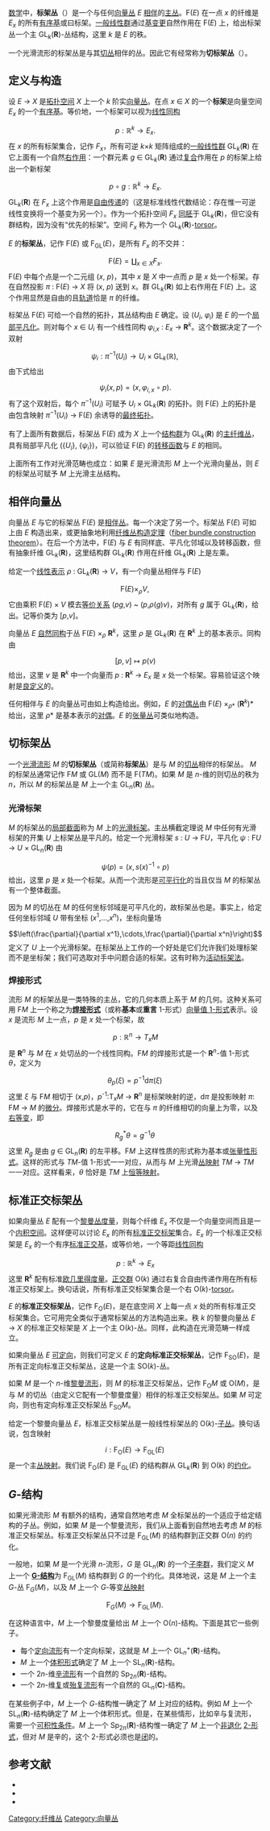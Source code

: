 {{Link style|time=2015-12-11T07:16:10+00:00}}
[[数学|数学]]中，'''标架丛'''（{{lang|en|Frame bundle}}）是一个与任何[[向量丛|向量丛]] ''E'' [[相伴丛|相伴]]的[[主丛|主丛]]。F(''E'') 在一点 ''x'' 的纤维是 ''E''<sub>''x''</sub> 的所有[[有序基|有序基]]或曰标架。[[一般线性群|一般线性群]]通过[[基变更|基变更]]自然作用在 F(''E'') 上，给出标架丛一个主 GL<sub>''k''</sub>('''R''')-丛结构，这里 ''k'' 是 ''E'' 的秩。

一个光滑流形的标架丛是与其[[切丛|切丛]]相伴的丛。因此它有经常称为'''切标架丛'''（{{lang|en|tangent frame bundle}}）。

==定义与构造==

设 ''E'' → ''X'' 是[[拓扑空间|拓扑空间]] ''X'' 上一个 ''k'' 阶实[[向量丛|向量丛]]。在点 ''x'' ∈ ''X'' 的一个'''标架'''是向量空间 ''E''<sub>''x''</sub> 的一个[[有序基|有序基]]。等价地，一个标架可以视为[[线性同构|线性同构]]
:<math>p : \mathbb R^k \to E_x.</math>
在 ''x'' 的所有标架集合，记作 ''F''<sub>''x''</sub>，所有可逆 ''k''×''k'' 矩阵组成的[[一般线性群|一般线性群]] GL<sub>''k''</sub>('''R''') 在它上面有一个自然[[群作用|右作用]]：一个群元素 ''g'' ∈ GL<sub>''k''</sub>('''R''') 通过[[函数复合|复合]]作用在 ''p'' 的标架上给出一个新标架
:<math>p\circ g:\mathbb R^k\to E_x.</math>
GL<sub>''k''</sub>('''R''') 在 ''F''<sub>''x''</sub> 上这个作用是[[自由作用|自由]][[传递作用|传递]]的（这是标准线性代数结论：存在惟一可逆线性变换将一个基变为另一个）。作为一个拓扑空间 ''F''<sub>''x''</sub> [[同胚|同胚]]于 GL<sub>''k''</sub>('''R''')，但它没有群结构，因为没有“优先的标架”。空间 ''F''<sub>''x''</sub> 称为一个 GL<sub>''k''</sub>('''R''')-[[torsor|torsor]]。

''E'' 的'''标架丛'''，记作 F(''E'') 或 F<sub>GL</sub>(''E'')，是所有 ''F''<sub>''x''</sub> 的不交并：
:<math>\mathrm F(E) = \coprod_{x\in X}F_x.</math>
F(''E'') 中每个点是一个二元组 (''x'', ''p'')，其中 ''x'' 是 ''X'' 中一点而 ''p'' 是 ''x'' 处一个标架。存在自然投影 ''π'' : F(''E'') → ''X'' 将 (''x'', ''p'') 送到 ''x''。群 GL<sub>''k''</sub>('''R''') 如上右作用在 F(''E'') 上。这个作用显然是自由的且[[轨道_(群论)|轨道]]恰是 ''π'' 的纤维。

标架丛 F(''E'') 可给一个自然的拓扑，其丛结构由 ''E'' 确定。设 (''U''<sub>''i''</sub>, ''φ''<sub>''i''</sub>) 是 ''E'' 的一个[[局部平凡化|局部平凡化]]。则对每个 ''x'' ∈ ''U''<sub>''i''</sub> 有一个线性同构 ''φ''<sub>''i'',''x''</sub> : ''E''<sub>''x''</sub> → '''R'''<sup>''k''</sup>。这个数据决定了一个双射
:<math>\psi_i : \pi^{-1}(U_i)\to U_i\times \mathrm{GL}_k(\mathbb R),\,</math>
由下式给出
:<math>\psi_i(x,p) = (x,\varphi_{i,x}\circ p).</math>
有了这个双射后，每个 ''π''<sup>−1</sup>(''U''<sub>''i''</sub>) 可赋予 ''U''<sub>''i''</sub> × GL<sub>''k''</sub>('''R''') 的拓扑。则 F(''E'') 上的拓扑是由包含映射 ''π''<sup>−1</sup>(''U''<sub>''i''</sub>) → F(''E'') 余诱导的[[最终拓扑|最终拓扑]]。

有了上面所有数据后，标架丛 F(''E'') 成为 ''X'' 上一个[[结构群|结构群]]为 GL<sub>''k''</sub>('''R''') 的[[主纤维丛|主纤维丛]]，具有局部平凡化 ({''U''<sub>''i''</sub>}, {''ψ''<sub>''i''</sub>})，可以验证 F(''E'') 的[[转移函数|转移函数]]与 ''E'' 的相同。

上面所有工作对光滑范畴也成立：如果 ''E'' 是光滑流形 ''M'' 上一个光滑向量丛，则 ''E'' 的标架丛可赋予 ''M'' 上光滑主丛结构。

==相伴向量丛==

向量丛 ''E'' 与它的标架丛 F(''E'') 是[[相伴丛|相伴丛]]。每一个决定了另一个。标架丛 F(''E'') 可如上由 ''E'' 构造出来，或更抽象地利用[[纤维丛构造定理|纤维丛构造定理]]（[[:en:fiber_bundle_construction_theorem|fiber bundle construction theorem]]）。在后一个方法中，F(''E'') 与 ''E'' 有同样底、平凡化邻域以及转移函数，但有抽象纤维 GL<sub>''k''</sub>('''R''')，这里结构群 GL<sub>''k''</sub>('''R''') 作用在纤维 GL<sub>''k''</sub>('''R''') 上是左乘。

给定一个[[线性表示|线性表示]] ''ρ'' : GL<sub>''k''</sub>('''R''') → ''V''，有一个向量丛相伴与 F(''E'')
:<math>\mathrm F(E)\times_{\rho}V,\,</math>
它由乘积 F(''E'') × ''V'' 模去[[等价关系|等价关系]] (''pg'',''v'') ~ (''p'',''ρ''(''g'')''v'')，对所有 ''g'' 属于 GL<sub>''k''</sub>('''R''')，给出。记等价类为 [''p'',''v'']。

向量丛 ''E'' [[自然同构|自然同构]]于丛 F(''E'') ×<sub>''ρ''</sub> '''R'''<sup>''k''</sup>，这里 ''ρ'' 是  GL<sub>''k''</sub>('''R''') 在 '''R'''<sup>''k''</sup> 上的基本表示。同构由
:<math>[p,v]\mapsto p(v)</math>
给出，这里 ''v'' 是 '''R'''<sup>''k''</sup> 中一个向量而 ''p'' : '''R'''<sup>''k''</sup> → ''E''<sub>''x''</sub> 是 ''x'' 处一个标架。容易验证这个映射是[[良定义|良定义]]的。

任何相伴与 ''E'' 的向量丛可由如上构造给出。例如，''E'' 的[[对偶丛|对偶丛]]由 F(''E'') ×<sub>''ρ''*</sub> ('''R'''<sup>''k''</sup>)* 给出，这里 ''ρ''* 是基本表示的[[对偶表示|对偶]]。''E'' 的[[张量丛|张量丛]]可类似地构造。

==切标架丛==

一个[[光滑流形|光滑流形]] ''M'' 的'''切标架丛'''（或简称'''标架丛'''）是与 ''M'' 的[[切丛|切丛]]相伴的标架丛。 ''M'' 的标架丛通常记作 F''M'' 或 GL(''M'') 而不是 F(''TM'')。如果 ''M'' 是 ''n''-维的则切丛的秩为 ''n''，所以 ''M'' 的标架丛是 ''M'' 上一个主 GL<sub>''n''</sub>('''R''') 丛。

===光滑标架===

''M'' 的标架丛的[[截面_(纤维丛)|局部截面]]称为 ''M'' 上的[[光滑标架|光滑标架]]。主丛横截定理说 ''M'' 中任何有光滑标架的开集 ''U'' 上标架丛是平凡的。给定一个光滑标架 ''s'' : ''U'' → F''U''，平凡化 ''ψ'' : F''U'' → ''U'' × GL<sub>''n''</sub>('''R''') 由
:<math>\psi(p) = (x, s(x)^{-1}\circ p)</math>
给出，这里 ''p'' 是 ''x'' 处一个标架。从而一个流形是[[可平行化流形|可平行化]]的当且仅当 ''M'' 的标架丛有一个整体截面。

因为 ''M'' 的切丛在 ''M'' 的任何坐标邻域是可平凡化的，故标架丛也是。事实上，给定任何坐标邻域 ''U'' 带有坐标 (''x''<sup>1</sup>,…,''x''<sup>''n''</sup>)，坐标向量场
:<math>\left(\frac{\partial}{\partial x^1},\cdots,\frac{\partial}{\partial x^n}\right)</math>
定义了 ''U'' 上一个光滑标架。在标架丛上工作的一个好处是它们允许我们处理标架而不是坐标架；我们可选取对手中问题合适的标架。这有时称为[[活动标架法|活动标架法]]。

===焊接形式===

流形 ''M'' 的标架丛是一类特殊的主丛，它的几何本质上系于 ''M'' 的几何。这种关系可用 F''M'' 上一个称之为'''[[焊接形式|焊接形式]]'''（或称'''基本'''或'''重言''' 1-形式）[[向量值微分形式|向量值 1-形式]]表示。设 ''x'' 是流形 ''M'' 上一点，''p'' 是 ''x'' 处一个标架，故
:<math>p : \mathbb{R}^n\to T_xM</math>
是 '''R'''<sup>''n''</sup> 与 ''M'' 在 ''x'' 处切丛的一个线性同构。F''M'' 的焊接形式是一个 '''R'''<sup>''n''</sup>-值 1-形式 ''θ''，定义为
:<math>\theta_p(\xi) = p^{-1}\mathrm d\pi(\xi)\,</math>
这里 ''ξ'' 与 F''M'' 相切于 (''x'',''p'')，''p''<sup>-1</sup>:T<sub>''x''</sub>''M'' → '''R'''<sup>''n''</sup> 是标架映射的逆，d''π'' 是投影映射 ''π'': F''M'' → ''M'' 的[[前推_(微分)|微分]]。焊接形式是水平的，它在与 ''π'' 的纤维相切的向量上为零，以及[[等变|右等变]]，即
:<math>R_g^*\theta = g^{-1}\theta\,</math>
这里 ''R''<sub>''g''</sub> 是由 ''g'' ∈ GL<sub>''n''</sub>('''R''') 的左平移。F''M'' 上这样性质的形式称为基本或[[张量性形式|张量性形式]]。这样的形式与 ''TM''-值 1-形式一一对应，从而与 ''M'' 上光滑[[丛映射|丛映射]] ''TM'' → ''TM'' 一一对应。这样看来，''θ'' 恰好是 ''TM'' 上[[恒等映射|恒等映射]]。

==标准正交标架丛==

如果向量丛 ''E'' 配有一个[[黎曼丛度量|黎曼丛度量]]，则每个纤维 ''E''<sub>''x''</sub> 不仅是一个向量空间而且是一个[[内积空间|内积空间]]。这样便可以讨论 ''E''<sub>''x''</sub> 的所有[[标准正交标架|标准正交标架]]集合。''E''<sub>''x''</sub> 的一个标准正交标架是 ''E''<sub>''x''</sub> 的一个有序[[标准正交基|标准正交基]]，或等价地，一个等距[[线性同构|线性同构]]
:<math>p:\mathbb R^k \to E_x</math>
这里 '''R'''<sup>''k''</sup> 配有标准[[欧几里得度量|欧几里得度量]]。[[正交群|正交群]] O(''k'') 通过右复合自由传递作用在所有标准正交标架上。换句话说，所有标准正交标架集合是一个右 O(''k'')-[[torsor|torsor]]。

''E'' 的'''标准正交标架丛'''，记作 F<sub>O</sub>(''E'')，是在底空间 ''X'' 上每一点 ''x'' 处的所有标准正交标架集合。它可用完全类似于通常标架丛的方法构造出来。秩 ''k'' 的黎曼向量丛 ''E'' → ''X'' 的标准正交标架是 ''X'' 上一个主 O(''k'')-丛。同样，此构造在光滑范畴一样成立。

如果向量丛 ''E'' [[可定向性|可定向]]，则我们可定义 ''E'' 的'''定向标准正交标架丛'''，记作 F<sub>SO</sub>(''E'')，是所有正定向标准正交标架丛，这是一个主 SO(''k'')-丛。

如果 ''M'' 是一个 ''n''-维[[黎曼流形|黎曼流形]]，则 ''M'' 的标准正交标架丛，记作 F<sub>O</sub>''M'' 或 O(''M'')，是与 ''M'' 的切丛（由定义它配有一个黎曼度量）相伴的标准正交标架丛。如果 ''M'' 可定向，则也有定向标准正交标架丛 F<sub>SO</sub>''M''。

给定一个黎曼向量丛 ''E''，标准正交标架丛是一般线性标架丛的 O(''k'')-[[子丛|子丛]]。换句话说，包含映射
:<math>i:{\mathrm F}_{\mathrm O}(E) \to {\mathrm F}_{\mathrm{GL}}(E)\,</math>
是一个主[[丛映射|丛映射]]。我们说 F<sub>O</sub>(''E'') 是 F<sub>GL</sub>(''E'') 的结构群从 GL<sub>''k''</sub>('''R''') 到 O(''k'') 的[[结构群的约化|约化]]。

==''G''-结构==
{{see also|G-结构}}

如果光滑流形 ''M'' 有额外的结构，通常自然地考虑 ''M'' 全标架丛的一个适应于给定结构的子丛。例如，如果 ''M'' 是一个黎曼流形，我们从上面看到自然地去考虑 ''M'' 的标准正交标架丛。标准正交标架丛只不过是 
F<sub>GL</sub>(''M'') 的结构群到正交群 O(''n'') 的约化。

一般地，如果 ''M'' 是一个光滑 ''n''-流形，''G'' 是 GL<sub>''n''</sub>('''R''') 的一个[[子李群|子李群]]，我们定义 ''M'' 上一个 '''[[G-结构|G-结构]]'''为 F<sub>GL</sub>(''M'') 结构群到 ''G'' 的一个约化。具体地说，这是 ''M'' 上一个主 ''G''-丛 F<sub>''G''</sub>(''M'')，以及 ''M'' 上一个 ''G''-等变[[丛映射|丛映射]]
:<math>{\mathrm F}_{G}(M) \to {\mathrm F}_{\mathrm{GL}}(M).\,</math>

在这种语言中，''M'' 上一个黎曼度量给出 ''M'' 上一个 O(''n'')-结构。下面是其它一些例子。

*每个[[可定向性|定向流形]]有一个定向标架，这就是 ''M'' 上一个 GL<sub>''n''</sub><sup>+</sup>('''R''')-结构。
*''M'' 上一个[[体积形式|体积形式]]确定了 ''M'' 上一个 SL<sub>''n''</sub>('''R''')-结构。
*一个 2''n''-维[[辛流形|辛流形]]有一个自然的 Sp<sub>2''n''</sub>('''R''')-结构。
*一个 2''n''-维[[复流形|复]]或[[殆复流形|殆复流形]]有一个自然的 GL<sub>''n''</sub>('''C''')-结构。
在某些例子中，''M'' 上一个 ''G''-结构惟一确定了 ''M'' 上对应的结构。例如 ''M'' 上一个 SL<sub>''n''</sub>('''R''')-结构确定了 ''M'' 上一个体积形式。但是，在某些情形，比如辛与复流形，需要一个[[可积性条件|可积性条件]]。''M'' 上一个 Sp<sub>2''n''</sub>('''R''')-结构惟一确定了 ''M'' 上一个[[非退化形式|非退化]] [[2-形式|2-形式]]，但对 ''M'' 是辛的，这个 2-形式必须也是[[闭微分形式|闭]]的。

==参考文献==
* {{citation | last1=Kobayashi|first1=Shoshichi|last2=Nomizu|first2=Katsumi | title = Foundations of Differential Geometry|volume=Vol. 1| publisher=Wiley-Interscience | year=1996|edition=New|isbn=0471157333}}
* {{citation|last1=Kolář|first1=Ivan|last2=Michor|first2=Peter|last3=Slovák|first3=Jan|url=http://www.emis.de/monographs/KSM/kmsbookh.pdf|format=PDF|title=Natural operators in differential geometry|year=1993|publisher=Springer-Verlag|access-date=2009-06-04|archive-url=https://web.archive.org/web/20170330154524/http://www.emis.de/monographs/KSM/kmsbookh.pdf|archive-date=2017-03-30|dead-url=yes}}
*{{cite book | last = Sternberg | first = S. | year = 1983 | title = Lectures on Differential Geometry | edition = (2nd ed.) | publisher = Chelsea Publishing Co. | location = New York | isbn = 0-8218-1385-4}}

[[Category:纤维丛|Category:纤维丛]]
[[Category:向量丛|Category:向量丛]]